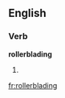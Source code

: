 ==English==
===Verb===
'''rollerblading'''
# {{present participle of|[[rollerblade]]}}

[[fr:rollerblading]]